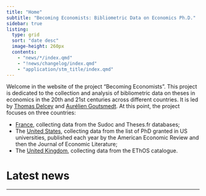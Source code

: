 ```yaml
---
title: "Home"
subtitle: "Becoming Economists: Bibliometric Data on Economics Ph.D."
sidebar: true
listing: 
  type: grid
  sort: "date desc"
  image-height: 260px
  contents: 
    - "news/*/index.qmd"
    - "!news/changelog/index.qmd"
    - "application/stm_title/index.qmd"
---
```


Welcome in the website of the project "Becoming Economists". This project is dedicated to the collection and analysis of bibliometric data on theses in economics in the 20th and 21st centuries across different countries. It is led by [Thomas Delcey](https://thomasdelcey.com/) and [Aurélien Goutsmedt](https://aurelien-goutsmedt.com/). At this point, the project focuses on three countries:

  - [France](./documentation/french/), collecting data from the Sudoc and Theses.fr databases;
  - The [United States](./documentation/US/), collecting data from the list of PhD granted in US universities, published each year by the American Economic Review and then the Journal of Economic Literature;
  - The [United Kingdom](./documentation/UK), collecting data from the EThOS catalogue.

# Latest news

---
